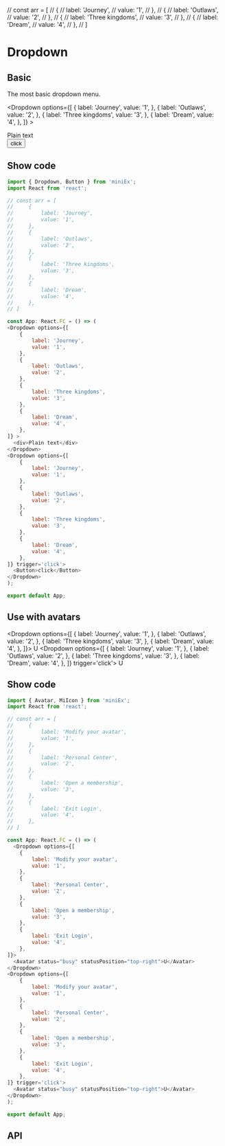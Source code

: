 // const arr = [
//     {
//         label: 'Journey',
//         value: '1',
//     },
//     {
//         label: 'Outlaws',
//         value: '2',
//     },
//     {
//         label: 'Three kingdoms',
//         value: '3',
//     },
//     {
//         label: 'Dream',
//         value: '4',
//     },
// ]

# Dropdown

## Basic
The most basic dropdown menu.

<Dropdown options={[
    {
        label: 'Journey',
        value: '1',
    },
    {
        label: 'Outlaws',
        value: '2',
    },
    {
        label: 'Three kingdoms',
        value: '3',
    },
    {
        label: 'Dream',
        value: '4',
    },
]} >
  <div>Plain text</div>
</Dropdown>
<Dropdown options={[
    {
        label: 'Journey',
        value: '1',
    },
    {
        label: 'Outlaws',
        value: '2',
    },
    {
        label: 'Three kingdoms',
        value: '3',
    },
    {
        label: 'Dream',
        value: '4',
    },
]} trigger='click'>
  <Button>click</Button>
</Dropdown>

## Show code

```js
import { Dropdown, Button } from 'miniEx';
import React from 'react';

// const arr = [
//     {
//         label: 'Journey',
//         value: '1',
//     },
//     {
//         label: 'Outlaws',
//         value: '2',
//     },
//     {
//         label: 'Three kingdoms',
//         value: '3',
//     },
//     {
//         label: 'Dream',
//         value: '4',
//     },
// ]

const App: React.FC = () => (
<Dropdown options={[
    {
        label: 'Journey',
        value: '1',
    },
    {
        label: 'Outlaws',
        value: '2',
    },
    {
        label: 'Three kingdoms',
        value: '3',
    },
    {
        label: 'Dream',
        value: '4',
    },
]} >
  <div>Plain text</div>
</Dropdown>
<Dropdown options={[
    {
        label: 'Journey',
        value: '1',
    },
    {
        label: 'Outlaws',
        value: '2',
    },
    {
        label: 'Three kingdoms',
        value: '3',
    },
    {
        label: 'Dream',
        value: '4',
    },
]} trigger='click'>
  <Button>click</Button>
</Dropdown>
);

export default App;
```

## Use with avatars

<Dropdown options={[
    {
        label: 'Journey',
        value: '1',
    },
    {
        label: 'Outlaws',
        value: '2',
    },
    {
        label: 'Three kingdoms',
        value: '3',
    },
    {
        label: 'Dream',
        value: '4',
    },
]}>
  <Avatar status="busy" statusPosition="top-right">U</Avatar>
</Dropdown>
<Dropdown options={[
    {
        label: 'Journey',
        value: '1',
    },
    {
        label: 'Outlaws',
        value: '2',
    },
    {
        label: 'Three kingdoms',
        value: '3',
    },
    {
        label: 'Dream',
        value: '4',
    },
]} trigger='click'>
  <Avatar status="busy" statusPosition="top-right">U</Avatar>
</Dropdown>

## Show code

```js
import { Avatar, MiIcon } from 'miniEx';
import React from 'react';

// const arr = [
//     {
//         label: 'Modify your avatar',
//         value: '1',
//     },
//     {
//         label: 'Personal Center',
//         value: '2',
//     },
//     {
//         label: 'Open a membership',
//         value: '3',
//     },
//     {
//         label: 'Exit Login',
//         value: '4',
//     },
// ]

const App: React.FC = () => (
  <Dropdown options={[
    {
        label: 'Modify your avatar',
        value: '1',
    },
    {
        label: 'Personal Center',
        value: '2',
    },
    {
        label: 'Open a membership',
        value: '3',
    },
    {
        label: 'Exit Login',
        value: '4',
    },
]}>
  <Avatar status="busy" statusPosition="top-right">U</Avatar>
</Dropdown>
<Dropdown options={[
    {
        label: 'Modify your avatar',
        value: '1',
    },
    {
        label: 'Personal Center',
        value: '2',
    },
    {
        label: 'Open a membership',
        value: '3',
    },
    {
        label: 'Exit Login',
        value: '4',
    },
]} trigger='click'>
  <Avatar status="busy" statusPosition="top-right">U</Avatar>
</Dropdown>
);

export default App;
```


## API

